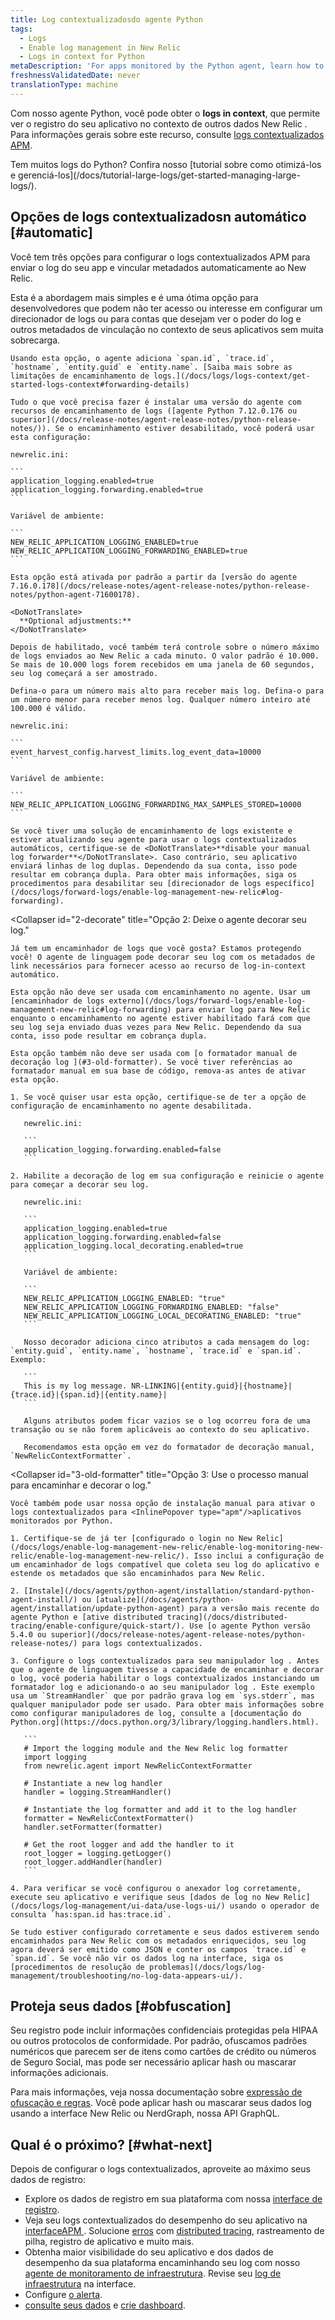 ```yaml
---
title: Log contextualizadosdo agente Python
tags:
  - Logs
  - Enable log management in New Relic
  - Logs in context for Python
metaDescription: 'For apps monitored by the Python agent, learn how to link log data with related data across the rest of the New Relic platform.'
freshnessValidatedDate: never
translationType: machine
---
```


Com nosso <InlinePopover type="apm"/>agente Python, você pode obter o <DoNotTranslate>**logs in context**</DoNotTranslate>, que permite ver o registro do seu aplicativo no contexto de outros dados New Relic . Para informações gerais sobre este recurso, consulte [logs contextualizados APM](/docs/apm/new-relic-apm/getting-started/get-started-logs-context).

<Callout variant="tip">
  Tem muitos logs do Python? Confira nosso [tutorial sobre como otimizá-los e gerenciá-los](/docs/tutorial-large-logs/get-started-managing-large-logs/).
</Callout>

## Opções de logs contextualizadosn automático [#automatic]

Você tem três opções para configurar o logs contextualizados APM para enviar o log do seu app e vincular metadados automaticamente ao New Relic.

<CollapserGroup>
  <Collapser
    id="1-agent"
    title="Opção 1 (mais simples): Deixe o agente decorar e encaminhar seu log."
  >
    Esta é a abordagem mais simples e é uma ótima opção para desenvolvedores que podem não ter acesso ou interesse em configurar um direcionador de logs ou para contas que desejam ver o poder do log e outros metadados de vinculação no contexto de seus aplicativos sem muita sobrecarga.

    Usando esta opção, o agente adiciona `span.id`, `trace.id`, `hostname`, `entity.guid` e `entity.name`. [Saiba mais sobre as limitações de encaminhamento de logs.](/docs/logs/logs-context/get-started-logs-context#forwarding-details)

    Tudo o que você precisa fazer é instalar uma versão do agente com recursos de encaminhamento de logs ([agente Python 7.12.0.176 ou superior](/docs/release-notes/agent-release-notes/python-release-notes/)). Se o encaminhamento estiver desabilitado, você poderá usar esta configuração:

    newrelic.ini:

    ```
    application_logging.enabled=true
    application_logging.forwarding.enabled=true
    ```

    Variável de ambiente:

    ```
    NEW_RELIC_APPLICATION_LOGGING_ENABLED=true
    NEW_RELIC_APPLICATION_LOGGING_FORWARDING_ENABLED=true
    ```

    Esta opção está ativada por padrão a partir da [versão do agente 7.16.0.178](/docs/release-notes/agent-release-notes/python-release-notes/python-agent-71600178).

    <DoNotTranslate>
      **Optional adjustments:**
    </DoNotTranslate>

    Depois de habilitado, você também terá controle sobre o número máximo de logs enviados ao New Relic a cada minuto. O valor padrão é 10.000. Se mais de 10.000 logs forem recebidos em uma janela de 60 segundos, seu log começará a ser amostrado.

    Defina-o para um número mais alto para receber mais log. Defina-o para um número menor para receber menos log. Qualquer número inteiro até 100.000 é válido.

    newrelic.ini:

    ```
    event_harvest_config.harvest_limits.log_event_data=10000
    ```

    Variável de ambiente:

    ```
    NEW_RELIC_APPLICATION_LOGGING_FORWARDING_MAX_SAMPLES_STORED=10000
    ```

    Se você tiver uma solução de encaminhamento de logs existente e estiver atualizando seu agente para usar o logs contextualizados automáticos, certifique-se de <DoNotTranslate>**disable your manual log forwarder**</DoNotTranslate>. Caso contrário, seu aplicativo enviará linhas de log duplas. Dependendo da sua conta, isso pode resultar em cobrança dupla. Para obter mais informações, siga os procedimentos para desabilitar seu [direcionador de logs específico](/docs/logs/forward-logs/enable-log-management-new-relic#log-forwarding).
  </Collapser>

  <Collapser
    id="2-decorate"
    title="Opção 2: Deixe o agente decorar seu log."
  >
    Já tem um encaminhador de logs que você gosta? Estamos protegendo você! O agente de linguagem pode decorar seu log com os metadados de link necessários para fornecer acesso ao recurso de log-in-context automático.

    Esta opção não deve ser usada com encaminhamento no agente. Usar um [encaminhador de logs externo](/docs/logs/forward-logs/enable-log-management-new-relic#log-forwarding) para enviar log para New Relic enquanto o encaminhamento no agente estiver habilitado fará com que seu log seja enviado duas vezes para New Relic. Dependendo da sua conta, isso pode resultar em cobrança dupla.

    Esta opção também não deve ser usada com [o formatador manual de decoração log ](#3-old-formatter). Se você tiver referências ao formatador manual em sua base de código, remova-as antes de ativar esta opção.

    1. Se você quiser usar esta opção, certifique-se de ter a opção de configuração de encaminhamento no agente desabilitada.

       newrelic.ini:

       ```
       application_logging.forwarding.enabled=false
       ```

    2. Habilite a decoração de log em sua configuração e reinicie o agente para começar a decorar seu log.

       newrelic.ini:

       ```
       application_logging.enabled=true
       application_logging.forwarding.enabled=false
       application_logging.local_decorating.enabled=true
       ```

       Variável de ambiente:

       ```
       NEW_RELIC_APPLICATION_LOGGING_ENABLED: "true"
       NEW_RELIC_APPLICATION_LOGGING_FORWARDING_ENABLED: "false"
       NEW_RELIC_APPLICATION_LOGGING_LOCAL_DECORATING_ENABLED: "true"
       ```

       Nosso decorador adiciona cinco atributos a cada mensagem do log: `entity.guid`, `entity.name`, `hostname`, `trace.id` e `span.id`. Exemplo:

       ```
       This is my log message. NR-LINKING|{entity.guid}|{hostname}|{trace.id}|{span.id}|{entity.name}|
       ```

       Alguns atributos podem ficar vazios se o log ocorreu fora de uma transação ou se não forem aplicáveis ao contexto do seu aplicativo.

       Recomendamos esta opção em vez do formatador de decoração manual, `NewRelicContextFormatter`.
  </Collapser>

  <Collapser
    id="3-old-formatter"
    title="Opção 3: Use o processo manual para encaminhar e decorar o log."
  >
    Você também pode usar nossa opção de instalação manual para ativar o logs contextualizados para <InlinePopover type="apm"/>aplicativos monitorados por Python.

    1. Certifique-se de já ter [configurado o login no New Relic](/docs/logs/enable-log-management-new-relic/enable-log-monitoring-new-relic/enable-log-management-new-relic/). Isso inclui a configuração de um encaminhador de logs compatível que coleta seu log do aplicativo e estende os metadados que são encaminhados para New Relic.

    2. [Instale](/docs/agents/python-agent/installation/standard-python-agent-install/) ou [atualize](/docs/agents/python-agent/installation/update-python-agent) para a versão mais recente do agente Python e [ative distributed tracing](/docs/distributed-tracing/enable-configure/quick-start/). Use [o agente Python versão 5.4.0 ou superior](/docs/release-notes/agent-release-notes/python-release-notes/) para logs contextualizados.

    3. Configure o logs contextualizados para seu manipulador log . Antes que o agente de linguagem tivesse a capacidade de encaminhar e decorar o log, você poderia habilitar o logs contextualizados instanciando um formatador log e adicionando-o ao seu manipulador log . Este exemplo usa um `StreamHandler` que por padrão grava log em `sys.stderr`, mas qualquer manipulador pode ser usado. Para obter mais informações sobre como configurar manipuladores de log, consulte a [documentação do Python.org](https://docs.python.org/3/library/logging.handlers.html).

       ```
       # Import the logging module and the New Relic log formatter
       import logging
       from newrelic.agent import NewRelicContextFormatter

       # Instantiate a new log handler
       handler = logging.StreamHandler()

       # Instantiate the log formatter and add it to the log handler
       formatter = NewRelicContextFormatter()
       handler.setFormatter(formatter)

       # Get the root logger and add the handler to it
       root_logger = logging.getLogger()
       root_logger.addHandler(handler)
       ```

    4. Para verificar se você configurou o anexador log corretamente, execute seu aplicativo e verifique seus [dados de log no New Relic](/docs/logs/log-management/ui-data/use-logs-ui/) usando o operador de consulta `has:span.id has:trace.id`.

    Se tudo estiver configurado corretamente e seus dados estiverem sendo encaminhados para New Relic com os metadados enriquecidos, seu log agora deverá ser emitido como JSON e conter os campos `trace.id` e `span.id`. Se você não vir os dados log na interface, siga os [procedimentos de resolução de problemas](/docs/logs/log-management/troubleshooting/no-log-data-appears-ui/).
  </Collapser>
</CollapserGroup>

<InstallFeedback/>

## Proteja seus dados [#obfuscation]

Seu registro pode incluir informações confidenciais protegidas pela HIPAA ou outros protocolos de conformidade. Por padrão, ofuscamos padrões numéricos que parecem ser de itens como cartões de crédito ou números de Seguro Social, mas pode ser necessário aplicar hash ou mascarar informações adicionais.

Para mais informações, veja nossa documentação sobre [expressão de ofuscação e regras](/docs/logs/ui-data/obfuscation-ui/). Você pode aplicar hash ou mascarar seus dados log usando a interface New Relic ou NerdGraph, nossa API GraphQL.

## Qual é o próximo? [#what-next]

Depois de configurar o <InlinePopover type="apm"/>logs contextualizados, aproveite ao máximo seus dados de registro:

* Explore os dados de registro em sua plataforma com nossa [interface de registro](/docs/logs/log-management/ui-data/use-logs-ui/).
* Veja seu logs contextualizados do desempenho do seu aplicativo na [interfaceAPM ](/docs/logs/log-management/ui-data/use-logs-ui/#links). Solucione [erros](/docs/apm/apm-ui-pages/error-analytics/errors-page-find-fix-verify-problems/) com [distributed tracing](/docs/apm/distributed-tracing/ui-data/understand-use-distributed-tracing-data), rastreamento de pilha, registro de aplicativo e muito mais.
* Obtenha maior visibilidade do seu aplicativo e dos dados de desempenho da sua plataforma encaminhando seu log com nosso [agente de monitoramento de infraestrutura](/docs/logs/enable-log-management-new-relic/enable-log-monitoring-new-relic/forward-your-logs-using-infrastructure-agent/). Revise seu [log de infraestrutura](/docs/logs/log-management/ui-data/use-logs-ui/#links) na interface.
* Configure [o alerta](/docs/alerts-applied-intelligence/new-relic-alerts/alert-conditions/create-alert-conditions/).
* [consulte seus dados](/docs/query-your-data/explore-query-data/get-started/introduction-querying-new-relic-data/) e [crie dashboard](/docs/query-your-data/explore-query-data/dashboards/introduction-dashboards/).